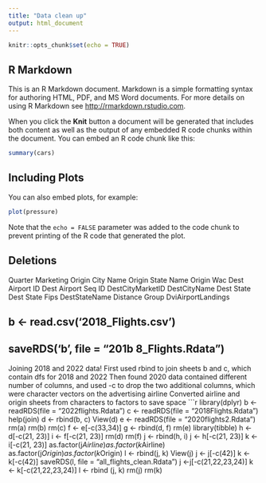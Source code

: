 ```yaml
---
title: "Data clean up"
output: html_document
---
```


```r
knitr::opts_chunk$set(echo = TRUE)
```

## R Markdown

This is an R Markdown document. Markdown is a simple formatting syntax for authoring HTML, PDF, and MS Word documents. For more details on using R Markdown see <http://rmarkdown.rstudio.com>.

When you click the **Knit** button a document will be generated that includes both content as well as the output of any embedded R code chunks within the document. You can embed an R code chunk like this:

```r
summary(cars)
```

## Including Plots

You can also embed plots, for example:

```r
plot(pressure)
```

Note that the `echo = FALSE` parameter was added to the code chunk to prevent printing of the R code that generated the plot.


## Deletions
Quarter
Marketing
Origin City Name
Origin State Name
Origin Wac
Dest Airport ID
Dest Airport Seq ID
DestCityMarketID
DestCityName
Dest State
Dest State Fips
DestStateName
Distance Group
DviAirportLandings

## b <- read.csv('2018_Flights.csv')
##  saveRDS('b', file = "201b 8_Flights.Rdata")


Joining 2018 and 2022 data!
First used rbind to join sheets b and c, which contain dfs for 2018 and 2022
Then found 2020 data contained different number of columns, and used -c to drop the two additional columns, which were character vectors on the advertising airline
Converted airline and origin sheets from characters to factors to save space
```r
library(dplyr)
b <- readRDS(file = "2022flights.Rdata")
c <- readRDS(file = "2018Flights.Rdata")
help(join)
d <- rbind(b, c)
View(d)
e <- readRDS(file = "2020flights2.Rdata")
rm(a)
rm(b)
rm(c)
f <- e[-c(33,34)]
g <- rbind(d, f)
rm(e)
library(tibble)
h <- d[-c(21, 23)]
i <- f[-c(21, 23)]
rm(d)
rm(f)
j <- rbind(h, i)
j <- h[-c(21, 23)]
k <- i[-c(21, 23)]
as.factor(j$Airline)
as.factor(k$Airline)
as.factor(j$Origin)
as.factor(k$Origin)
l <- rbind(j, k)
View(j)
j <- j[-c(42)]
k <- k[-c(42)]
saveRDS(l, file = "all_flights_clean.Rdata")
j <-j[-c(21,22,23,24)]
k <- k[-c(21,22,23,24)]
l <- rbind (j, k)
rm(j)
rm(k)